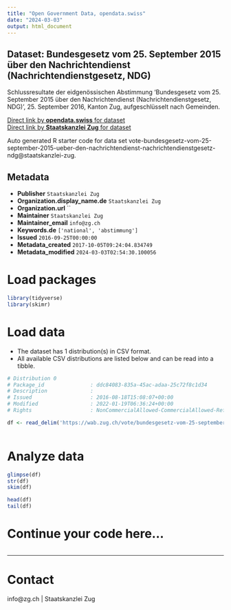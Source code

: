 ```yaml
---
title: "Open Government Data, opendata.swiss"
date: "2024-03-03"
output: html_document
---
```


## Dataset: Bundesgesetz vom 25. September 2015 über den Nachrichtendienst (Nachrichtendienstgesetz, NDG)

Schlussresultate der eidgenössischen Abstimmung 'Bundesgesetz vom 25. September 2015 über den Nachrichtendienst (Nachrichtendienstgesetz, NDG)', 25. September 2016, Kanton Zug, aufgeschlüsselt nach Gemeinden.

[Direct link by **opendata.swiss** for dataset](https://opendata.swiss/de/dataset/bundesgesetz-vom-25-september-2015-uber-den-nachrichtendienst-nachrichtendienstgesetz-ndg)<br>
[Direct link by **Staatskanzlei Zug** for dataset](https://wab.zug.ch/vote/bundesgesetz-vom-25-september-2015-ueber-den-nachrichtendienst-nachrichtendienstgesetz-ndg/data)

Auto generated R starter code for data set vote-bundesgesetz-vom-25-september-2015-ueber-den-nachrichtendienst-nachrichtendienstgesetz-ndg@staatskanzlei-zug.

## Metadata

- **Publisher** `Staatskanzlei Zug`
- **Organization.display_name.de** `Staatskanzlei Zug`
- **Organization.url** ``
- **Maintainer** `Staatskanzlei Zug`
- **Maintainer_email** `info@zg.ch`
- **Keywords.de** `['national', 'abstimmung']`
- **Issued** `2016-09-25T00:00:00`
- **Metadata_created** `2017-10-05T09:24:04.834749`
- **Metadata_modified** `2024-03-03T02:54:30.100056`


# Load packages

```r

library(tidyverse)
library(skimr)

```

# Load data

-   The dataset has 1 distribution(s) in CSV format.
-   All available CSV distributions are listed below and can be read into a tibble.

```r

# Distribution 0
# Package_id               : ddc84083-835a-45ac-adaa-25c72f8c1d34
# Description              : 
# Issued                   : 2016-08-18T15:08:07+00:00
# Modified                 : 2022-01-19T06:36:24+00:00
# Rights                   : NonCommercialAllowed-CommercialAllowed-ReferenceRequired

df <- read_delim('https://wab.zug.ch/vote/bundesgesetz-vom-25-september-2015-ueber-den-nachrichtendienst-nachrichtendienstgesetz-ndg/data-csv')



```

# Analyze data

```r

glimpse(df)
str(df)
skim(df)

head(df)
tail(df)

```

# Continue your code here...

```r

```

------------------------------------------------------------------------

# Contact

info@zg.ch | Staatskanzlei Zug
